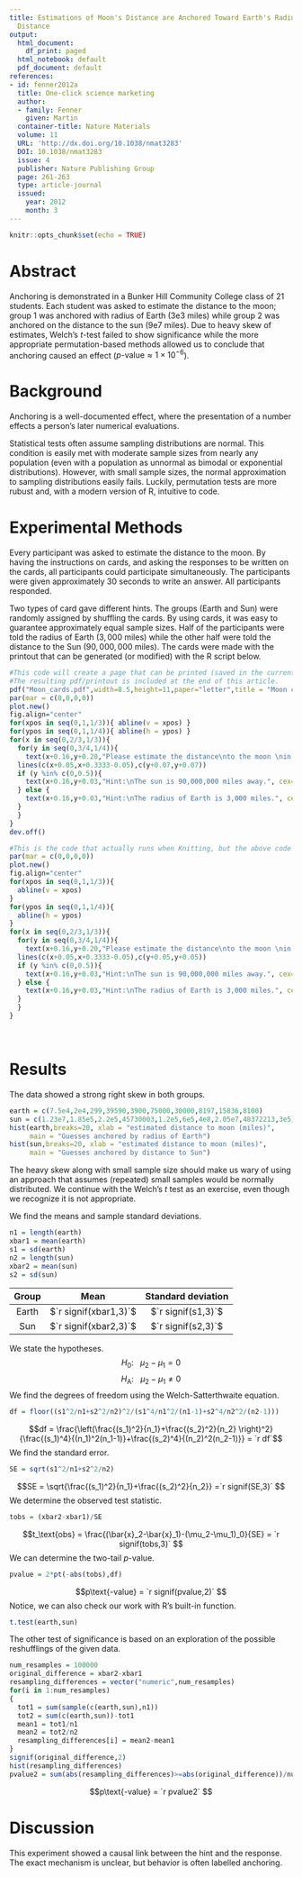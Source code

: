 ```yaml
---
title: Estimations of Moon's Distance are Anchored Toward Earth's Radius or Sun's
  Distance
output:
  html_document:
    df_print: paged
  html_notebook: default
  pdf_document: default
references:
- id: fenner2012a
  title: One-click science marketing
  author:
  - family: Fenner
    given: Martin
  container-title: Nature Materials
  volume: 11
  URL: 'http://dx.doi.org/10.1038/nmat3283'
  DOI: 10.1038/nmat3283
  issue: 4
  publisher: Nature Publishing Group
  page: 261-263
  type: article-journal
  issued:
    year: 2012
    month: 3
---
```


```r
knitr::opts_chunk$set(echo = TRUE)
```

# Abstract

Anchoring is demonstrated in a Bunker Hill Community College class of 21 students. Each student was asked to estimate the distance to the moon; group 1 was anchored with radius of Earth (3e3 miles) while group 2 was anchored on the distance to the sun (9e7 miles). Due to heavy skew of estimates, Welch's $t$-test failed to show significance while the more appropriate permutation-based methods allowed us to conclude that anchoring caused an effect ($p\text{-value} \approx 1\times10^{-6}$). 

# Background

Anchoring is a well-documented effect, where the presentation of a number effects a person's later numerical evaluations.

Statistical tests often assume sampling distributions are normal. This condition is easily met with moderate sample sizes from nearly any population (even with a population as unnormal as bimodal or exponential distributions). However, with small sample sizes, the normal approximation to sampling distributions easily fails. Luckily, permutation tests are more rubust and, with a modern version of R, intuitive to code.

# Experimental Methods

Every participant was asked to estimate the distance to the moon. By having the instructions on cards, and asking the responses to be written on the cards, all participants could participate simultaneously. The participants were given approximately 30 seconds to write an answer. All participants responded.

Two types of card gave different hints. The groups (Earth and Sun) were randomly assigned by shuffling the cards. By using cards, it was easy to guarantee approximately equal sample sizes. Half of the participants were told the radius of Earth ($3,000$ miles) while the other half were told the distance to the Sun ($90,000,000$ miles). The cards were made with the printout that can be generated (or modified) with the R script below.

```r
#This code will create a page that can be printed (saved in the current working directory). 
#The resulting pdf/printout is included at the end of this article.
pdf("Moon_cards.pdf",width=8.5,height=11,paper="letter",title = "Moon cards printout") 
par(mar = c(0,0,0,0))
plot.new()
fig.align="center"
for(xpos in seq(0,1,1/3)){ abline(v = xpos) }
for(ypos in seq(0,1,1/4)){ abline(h = ypos) }
for(x in seq(0,2/3,1/3)){
  for(y in seq(0,3/4,1/4)){
    text(x+0.16,y+0.20,"Please estimate the distance\nto the moon \nin miles.", cex=0.8)
  lines(c(x+0.05,x+0.3333-0.05),c(y+0.07,y+0.07))
  if (y %in% c(0,0.5)){
    text(x+0.16,y+0.03,"Hint:\nThe sun is 90,000,000 miles away.", cex=0.8)
  } else {
    text(x+0.16,y+0.03,"Hint:\nThe radius of Earth is 3,000 miles.", cex=0.8)
  }
  }
}
dev.off()
```

\newpage
```r
#This is the code that actually runs when Knitting, but the above code creates a pdf document.
par(mar = c(0,0,0,0))
plot.new()
fig.align="center"
for(xpos in seq(0,1,1/3)){
  abline(v = xpos)
}
for(ypos in seq(0,1,1/4)){
  abline(h = ypos)
}
for(x in seq(0,2/3,1/3)){
  for(y in seq(0,3/4,1/4)){
    text(x+0.16,y+0.20,"Please estimate the distance\nto the moon \nin miles.", cex=0.8)
  lines(c(x+0.05,x+0.3333-0.05),c(y+0.05,y+0.05))
  if (y %in% c(0,0.5)){
    text(x+0.16,y+0.03,"Hint:\nThe sun is 90,000,000 miles away.", cex=0.8)
  } else {
    text(x+0.16,y+0.03,"Hint:\nThe radius of Earth is 3,000 miles.", cex=0.8)
  }
  }
}
```
\ 

\newpage


# Results

The data showed a strong right skew in both groups.
```r
earth = c(7.5e4,2e4,299,39590,3900,75000,30000,8197,15836,8100)
sun = c(1.23e7,1.85e5,2.2e5,45730003,1.2e5,6e5,4e8,2.05e7,48372213,3e5)
hist(earth,breaks=20, xlab = "estimated distance to moon (miles)",
     main = "Guesses anchored by radius of Earth")
hist(sun,breaks=20, xlab = "estimated distance to moon (miles)", 
     main = "Guesses anchored by distance to Sun")
```

The heavy skew along with small sample size should make us wary of using an approach that assumes (repeated) small samples would be normally distributed. We continue with the Welch's $t$ test as an exercise, even though we recognize it is not appropriate.

We find the means and sample standard deviations.
```r
n1 = length(earth)
xbar1 = mean(earth)
s1 = sd(earth)
n2 = length(sun)
xbar2 = mean(sun)
s2 = sd(sun)
```

| Group  | Mean | Standard deviation |
|:------:|:----:|:------------------:|
| Earth  | $`r signif(xbar1,3)`$ | $`r signif(s1,3)`$ |
| Sun  | $`r signif(xbar2,3)`$ | $`r signif(s2,3)`$ |

We state the hypotheses.
$$H_0:~~~\mu_2-\mu_1=0 $$
$$H_\text{A}:~~~\mu_2-\mu_1\ne 0 $$
We find the degrees of freedom using the Welch-Satterthwaite equation.
```r
df = floor((s1^2/n1+s2^2/n2)^2/(s1^4/n1^2/(n1-1)+s2^4/n2^2/(n2-1)))
```
$$df = \frac{\left(\frac{(s_1)^2}{n_1}+\frac{(s_2)^2}{n_2} \right)^2}{\frac{(s_1)^4}{(n_1)^2(n_1-1)}+\frac{(s_2)^4}{(n_2)^2(n_2-1)}} = `r df`$$
We find the standard error.
```r
SE = sqrt(s1^2/n1+s2^2/n2)
```
$$SE = \sqrt{\frac{(s_1)^2}{n_1}+\frac{(s_2)^2}{n_2}} =`r signif(SE,3)` $$
We determine the observed test statistic.
```r
tobs = (xbar2-xbar1)/SE
```
$$t_\text{obs} = \frac{(\bar{x}_2-\bar{x}_1)-(\mu_2-\mu_1)_0}{SE} = `r signif(tobs,3)` $$
We can determine the two-tail $p$-value.
```r
pvalue = 2*pt(-abs(tobs),df)
```
$$p\text{-value} = `r signif(pvalue,2)` $$
Notice, we can also check our work with R's built-in function.
```r
t.test(earth,sun)
```

The other test of significance is based on an exploration of the possible reshufflings of the given data.

```r
num_resamples = 100000
original_difference = xbar2-xbar1
resampling_differences = vector("numeric",num_resamples)
for(i in 1:num_resamples)
{
  tot1 = sum(sample(c(earth,sun),n1))
  tot2 = sum(c(earth,sun))-tot1
  mean1 = tot1/n1
  mean2 = tot2/n2
  resampling_differences[i] = mean2-mean1
}
signif(original_difference,2)
hist(resampling_differences)
pvalue2 = sum(abs(resampling_differences)>=abs(original_difference))/num_resamples
```
$$p\text{-value} = `r pvalue2` $$


# Discussion

This experiment showed a causal link between the hint and the response. The exact mechanism is unclear, but behavior is often labelled anchoring. 



